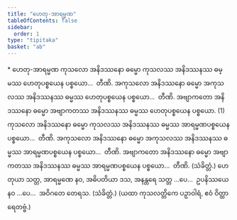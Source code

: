 ```yaml
---
title: "ဟေတု-အာရမ္မဏ"
tableOfContents: false
sidebar:
  order: 1
type: "tipitaka"
basket: "ab"
---
```



<DynamicBreadcrumb />

<Paragraph type="center">
* ဟေတု-အာရမ္မဏ
</Paragraph>

<Division number="14">

<Paragraph number="1130">
ကုသလော အနိဒဿနော ဓမ္မော ကုသလဿ အနိဒဿနဿ ဓမ္မဿ ဟေတုပစ္စယေန ပစ္စယော…  တီဏိ.
</Paragraph>

<Paragraph number="1131">
အကုသလော အနိဒဿနော ဓမ္မော အကုသလဿ အနိဒဿနဿ ဓမ္မဿ ဟေတုပစ္စယေန ပစ္စယော…  တီဏိ.
</Paragraph>

<Paragraph number="1132">
အဗျာကတော အနိဒဿနော ဓမ္မော အဗျာကတဿ အနိဒဿနဿ ဓမ္မဿ ဟေတုပစ္စယေန ပစ္စယော. (1)
</Paragraph>

</Division>
<Division number="15">

<Paragraph number="1133">
ကုသလော အနိဒဿနော ဓမ္မော ကုသလဿ အနိဒဿနဿ ဓမ္မဿ အာရမ္မဏပစ္စယေန ပစ္စယော…  တီဏိ.
</Paragraph>

<Paragraph number="1134">
အကုသလော အနိဒဿနော ဓမ္မော အကုသလဿ အနိဒဿနဿ ဓမ္မဿ အာရမ္မဏပစ္စယေန ပစ္စယော…  တီဏိ.
</Paragraph>

<Paragraph number="1135">
အဗျာကတော အနိဒဿနော ဓမ္မော အဗျာကတဿ အနိဒဿနဿ ဓမ္မဿ အာရမ္မဏပစ္စယေန ပစ္စယော…  တီဏိ. (သံခိတ္တံ.)
</Paragraph>

</Division>
<Division number="16">

<Paragraph number="1136">
ဟေတုယာ သတ္တ, အာရမ္မဏေ နဝ, အဓိပတိယာ ဒသ, အနန္တရေ သတ္တ …ပေ…  ဥပနိဿယေ နဝ …ပေ…  အဝိဂတေ တေရသ. (သံခိတ္တံ.)
</Paragraph>

<Paragraph number="1137">
(ယထာ ကုသလတ္တိကေ ပဉှာဝါရံ, ဧဝံ ဝိတ္ထာရေတဗ္ဗံ.)
</Paragraph>
</Division>